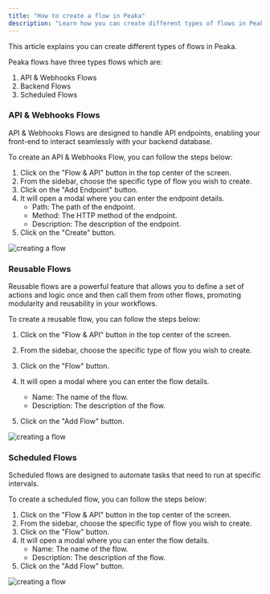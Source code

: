 ```yaml
---
title: "How to create a flow in Peaka"
description: "Learn how you can create different types of flows in Peaka"
---
```


This article explains you can create different types of flows in Peaka.

Peaka flows have three types flows which are:

1. API & Webhooks Flows
2. Backend Flows
3. Scheduled Flows

### API & Webhooks Flows

API & Webhooks Flows are designed to handle API endpoints, enabling your front-end to interact seamlessly with your backend database.

To create an API & Webhooks Flow, you can follow the steps below:

1. Click on the "Flow & API" button in the top center of the screen.
2. From the sidebar, choose the specific type of flow you wish to create.
3. Click on the "Add Endpoint" button.
4. It will open a modal where you can enter the endpoint details.
   - Path: The path of the endpoint.
   - Method: The HTTP method of the endpoint.
   - Description: The description of the endpoint.
5. Click on the "Create" button.

<img
  src="https://cdn.peaka.com/flows/create-flow-1.png"
  alt="creating a flow"
/>

### Reusable Flows

Reusable flows are a powerful feature that allows you to define a set of actions and logic once and then call them from other flows, promoting modularity and reusability in your workflows.

To create a reusable flow, you can follow the steps below:

1. Click on the "Flow & API" button in the top center of the screen.
2. From the sidebar, choose the specific type of flow you wish to create.
3. Click on the "Flow" button.
4. It will open a modal where you can enter the flow details.

   - Name: The name of the flow.
   - Description: The description of the flow.

5. Click on the "Add Flow" button.

<img
  src="https://cdn.peaka.com/flows/create-flow-2.png"
  alt="creating a flow"
/>

### Scheduled Flows

Scheduled flows are designed to automate tasks that need to run at specific intervals.

To create a scheduled flow, you can follow the steps below:

1. Click on the "Flow & API" button in the top center of the screen.
2. From the sidebar, choose the specific type of flow you wish to create.
3. Click on the "Flow" button.
4. It will open a modal where you can enter the flow details.
   - Name: The name of the flow.
   - Description: The description of the flow.
5. Click on the "Add Flow" button.

<img
  src="https://cdn.peaka.com/flows/create-flow-3.png"
  alt="creating a flow"
/>
